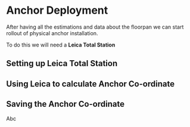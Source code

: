 
# Anchor Deployment

After having all the estimations and data about the floorpan we can start rollout of physical anchor installation. 

To do this we will need a **Leica Total Station** 

## Setting up Leica Total Station
## Using Leica to calculate Anchor Co-ordinate
## Saving the Anchor Co-ordinate 
Abc
